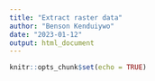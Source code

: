 ```yaml
---
title: "Extract raster data"
author: "Benson Kenduiywo"
date: "2023-01-12"
output: html_document
---
```


```r
knitr::opts_chunk$set(echo = TRUE)
```

